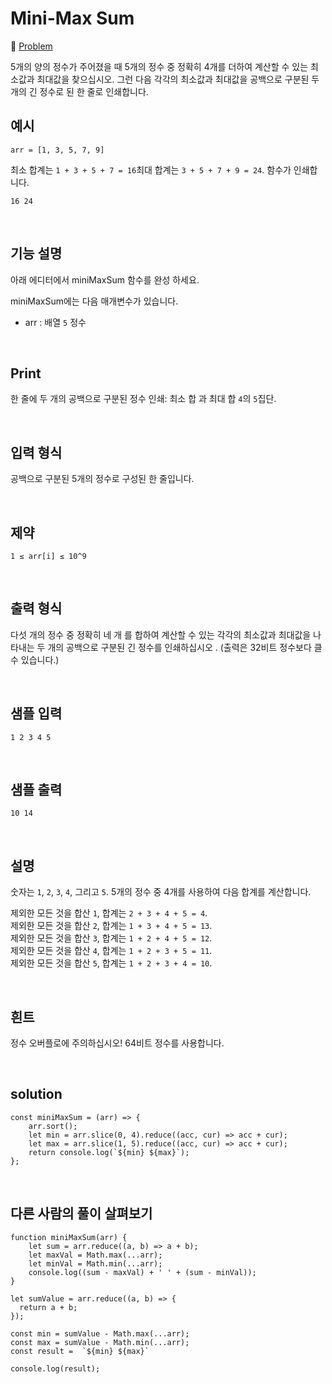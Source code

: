 # Mini-Max Sum

🔗 [Problem](https://www.hackerrank.com/challenges/mini-max-sum/problem?isFullScreen=true)

5개의 양의 정수가 주어졌을 때 5개의 정수 중 정확히 4개를 더하여 계산할 수 있는 최소값과 최대값을 찾으십시오. 그런 다음 각각의 최소값과 최대값을 공백으로 구분된 두 개의 긴 정수로 된 한 줄로 인쇄합니다.

## 예시

`arr = [1, 3, 5, 7, 9]`

최소 합계는 `1 + 3 + 5 + 7 = 16`최대 합계는 `3 + 5 + 7 + 9 = 24`. 함수가 인쇄합니다.

```
16 24
```

<br />

## 기능 설명

아래 에디터에서 miniMaxSum 함수를 완성 하세요.

miniMaxSum에는 다음 매개변수가 있습니다.

- arr : 배열 `5` 정수

<br />

## Print

한 줄에 두 개의 공백으로 구분된 정수 인쇄: 최소 합 과 최대 합 `4`의 `5`집단.

<br />

## 입력 형식

공백으로 구분된 5개의 정수로 구성된 한 줄입니다.

<br />

## 제약

`1 ≤ arr[i] ≤ 10^9`

<br />

## 출력 형식

다섯 개의 정수 중 정확히 네 개 를 합하여 계산할 수 있는 각각의 최소값과 최대값을 나타내는 두 개의 공백으로 구분된 긴 정수를 인쇄하십시오 . (출력은 32비트 정수보다 클 수 있습니다.)

<br />

## 샘플 입력

```
1 2 3 4 5
```

<br />

## 샘플 출력

```
10 14
```

<br />

## 설명

숫자는 `1`, `2`, `3`, `4`, 그리고 `5`. 5개의 정수 중 4개를 사용하여 다음 합계를 계산합니다.

제외한 모든 것을 합산 `1`, 합계는 `2 + 3 + 4 + 5 = 4`.  
제외한 모든 것을 합산 `2`, 합계는 `1 + 3 + 4 + 5 = 13`.  
제외한 모든 것을 합산 `3`, 합계는 `1 + 2 + 4 + 5 = 12`.  
제외한 모든 것을 합산 `4`, 합계는 `1 + 2 + 3 + 5 = 11`.  
제외한 모든 것을 합산 `5`, 합계는 `1 + 2 + 3 + 4 = 10`.

<br />

## 흰트

정수 오버플로에 주의하십시오! 64비트 정수를 사용합니다.

<br />

## solution

```JS
const miniMaxSum = (arr) => {
    arr.sort();
    let min = arr.slice(0, 4).reduce((acc, cur) => acc + cur);
    let max = arr.slice(1, 5).reduce((acc, cur) => acc + cur);
    return console.log(`${min} ${max}`);
};
```

<br />

## 다른 사람의 풀이 살펴보기

```JS
function miniMaxSum(arr) {
    let sum = arr.reduce((a, b) => a + b);
    let maxVal = Math.max(...arr);
    let minVal = Math.min(...arr);
    console.log((sum - maxVal) + ' ' + (sum - minVal));
}
```

```JS
let sumValue = arr.reduce((a, b) => {
  return a + b;
});

const min = sumValue - Math.max(...arr);
const max = sumValue - Math.min(...arr);
const result =  `${min} ${max}`

console.log(result);
```

<br />
